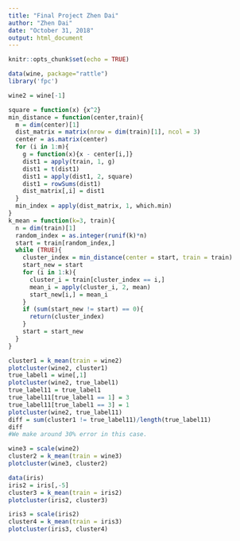 ```yaml
---
title: "Final Project Zhen Dai"
author: "Zhen Dai"
date: "October 31, 2018"
output: html_document
---
```


```r
knitr::opts_chunk$set(echo = TRUE)
```


```r
data(wine, package="rattle")
library('fpc')

wine2 = wine[-1]

square = function(x) {x^2}
min_distance = function(center,train){
  m = dim(center)[1]
  dist_matrix = matrix(nrow = dim(train)[1], ncol = 3)
  center = as.matrix(center)
  for (i in 1:m){
    g = function(x){x - center[i,]}
    dist1 = apply(train, 1, g)
    dist1 = t(dist1)
    dist1 = apply(dist1, 2, square)
    dist1 = rowSums(dist1)
    dist_matrix[,i] = dist1
  }
  min_index = apply(dist_matrix, 1, which.min)
}
k_mean = function(k=3, train){
  n = dim(train)[1]
  random_index = as.integer(runif(k)*n)
  start = train[random_index,]
  while (TRUE){
    cluster_index = min_distance(center = start, train = train)
    start_new = start
    for (i in 1:k){
      cluster_i = train[cluster_index == i,]
      mean_i = apply(cluster_i, 2, mean)
      start_new[i,] = mean_i
    }
    if (sum(start_new != start) == 0){
      return(cluster_index)
    }
    start = start_new
  }
}

cluster1 = k_mean(train = wine2)
plotcluster(wine2, cluster1)
true_label1 = wine[,1]
plotcluster(wine2, true_label1)
true_label11 = true_label1
true_label11[true_label1 == 1] = 3
true_label11[true_label1 == 3] = 1
plotcluster(wine2, true_label11)
diff = sum(cluster1 != true_label11)/length(true_label11)
diff
#We make around 30% error in this case.

wine3 = scale(wine2)
cluster2 = k_mean(train = wine3)
plotcluster(wine3, cluster2)

data(iris)
iris2 = iris[,-5]
cluster3 = k_mean(train = iris2)
plotcluster(iris2, cluster3)

iris3 = scale(iris2)
cluster4 = k_mean(train = iris3)
plotcluster(iris3, cluster4)
```
